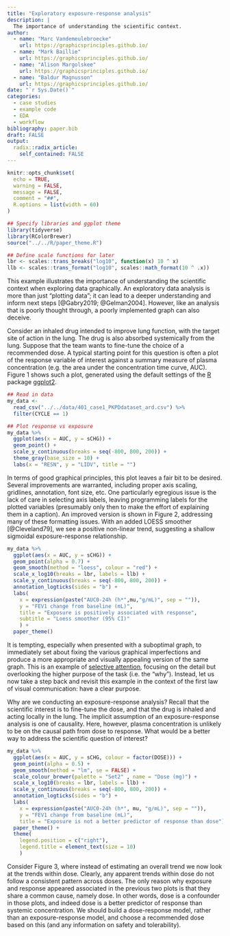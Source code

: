 ```yaml
---
title: "Exploratory exposure-response analysis"
description: |
  The importance of understanding the scientific context.
author:
  - name: "Marc Vandemeulebroecke"  
    url: https://graphicsprinciples.github.io/
  - name: "Mark Baillie"
    url: https://graphicsprinciples.github.io/
  - name: "Alison Margolskee"
    url: https://graphicsprinciples.github.io/
  - name: "Baldur Magnusson"
    url: https://graphicsprinciples.github.io/
date: "`r Sys.Date()`"
categories:
  - case studies
  - example code
  - EDA
  - workflow
bibliography: paper.bib
draft: FALSE
output:
  radix::radix_article:
    self_contained: FALSE
---
```


```r

knitr::opts_chunk$set(
  echo = TRUE,
  warning = FALSE,
  message = FALSE,
  comment = "##",
  R.options = list(width = 60)
)

## Specify libraries and ggplot theme
library(tidyverse)
library(RColorBrewer)
source("../../R/paper_theme.R")

## Define scale functions for later
lbr <- scales::trans_breaks("log10", function(x) 10 ^ x)
llb <- scales::trans_format("log10", scales::math_format(10 ^ .x))
```

This example illustrates the importance of understanding the scientific context when exploring data graphically. An exploratory data analysis is more than just “plotting data”; it can lead to a deeper understanding and inform next steps [@Gabry2019; @Gelman2004]. However, like an analysis that is poorly thought through, a poorly implemented graph can also deceive.

Consider an inhaled drug intended to improve lung function, with the target site of action in the lung. The drug is also absorbed systemically from the lung. Suppose that the team wants to fine-tune the choice of a recommended dose. A typical starting point for this question is often a plot of the response variable of interest against a summary measure of plasma concentration (e.g. the area under the concentration time curve, AUC). Figure 1 shows such a plot, generated using the default settings of the [R](https://www.r-project.org/) package [ggplot2](https://ggplot2.tidyverse.org/).

```r

## Read in data
my_data <- 
  read_csv("../../data/401_case1_PKPDdataset_ard.csv") %>%
  filter(CYCLE == 1)

## Plot response vs exposure
my_data %>%
  ggplot(aes(x = AUC, y = sCHG)) + 
  geom_point() + 
  scale_y_continuous(breaks = seq(-800, 800, 200)) +  
  theme_gray(base_size = 10) +
  labs(x = "RESN", y = "LIDV", title = "")

```

In terms of good graphical principles, this plot leaves a fair bit to be desired. Several improvements are warranted, including proper axis scaling, gridlines, annotation, font size, etc. One particularly egregious issue is the lack of care in selecting axis labels, leaving programming labels for the plotted variables (presumably only then to make the effort of explaining them in a caption). An improved version is shown in Figure 2, addressing many of these formatting issues. With an added LOESS smoother [@Cleveland79], we see a positive non-linear trend, suggesting a shallow sigmoidal exposure-response relationship.

```r

my_data %>%
  ggplot(aes(x = AUC, y = sCHG)) + 
  geom_point(alpha = 0.7) + 
  geom_smooth(method = "loess", colour = "red") +
  scale_x_log10(breaks = lbr, labels = llb) + 
  scale_y_continuous(breaks = seq(-800, 800, 200)) +
  annotation_logticks(sides = "b") +
  labs(
    x = expression(paste("AUC0-24h (h*",mu,"g/mL)", sep = "")),
    y = "FEV1 change from baseline (mL)", 
    title = "Exposure is positively associated with response",
    subtitle = "Loess smoother (95% CI)"
    ) +
  paper_theme() 
```

It is tempting, especially when presented with a suboptimal graph, to immediately set about fixing the various graphical imperfections and produce a more appropriate and visually appealing version of the same graph. This is an example of [selective attention](https://www.youtube.com/watch?v=vJG698U2Mvo), focusing on the detail but overlooking the higher purpose of the task (i.e. the “why”). Instead, let us now take a step back and revisit this example in the context of the first law of visual communication: have a clear purpose. 

Why are we conducting an exposure-response analysis? Recall that the scientific interest is to fine-tune the dose, and that the drug is inhaled and acting locally in the lung. The implicit assumption of an exposure-response analysis is one of causality. Here, however, plasma concentration is unlikely to be on the causal path from dose to response. What would be a better way to address the scientific question of interest?

```r

my_data %>%
  ggplot(aes(x = AUC, y = sCHG, colour = factor(DOSE))) + 
  geom_point(alpha = 0.5) + 
  geom_smooth(method = "lm", se = FALSE) + 
  scale_colour_brewer(palette = "Set2" , name = "Dose (mg)") + 
  scale_x_log10(breaks = lbr, labels = llb) + 
  scale_y_continuous(breaks = seq(-800, 800, 200)) + 
  annotation_logticks(sides = "b") +
  labs(
    x = expression(paste("AUC0-24h (h*", mu, "g/mL)", sep = "")), 
    y = "FEV1 change from baseline (mL)", 
    title = "Exposure is not a better predictor of response than dose") + 
  paper_theme() + 
  theme(
    legend.position = c("right"),
    legend.title = element_text(size = 10)
    )

```

Consider Figure 3, where instead of estimating an overall trend we now look at the trends within dose. Clearly, any apparent trends within dose do not follow a consistent pattern across doses. The only reason why exposure and response appeared associated in the previous two plots is that they share a common cause, namely dose. In other words, dose is a confounder in those plots, and indeed dose is a better predictor of response than systemic concentration. We should build a dose-response model, rather than an exposure-response model, and choose a recommended dose based on this (and any information on safety and tolerability).


